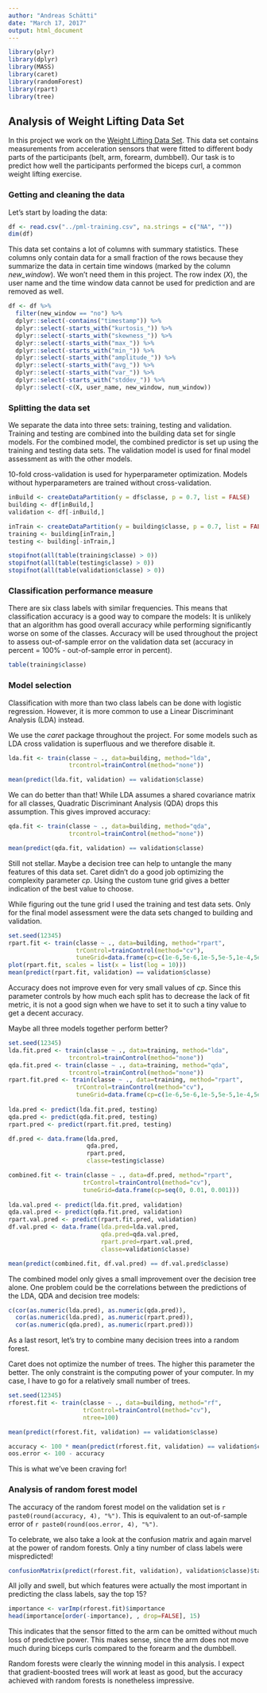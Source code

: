 ```yaml
---
author: "Andreas Schätti"
date: "March 17, 2017"
output: html_document
---
```


```r
library(plyr)
library(dplyr)
library(MASS)
library(caret)
library(randomForest)
library(rpart)
library(tree)
```

## Analysis of Weight Lifting Data Set

In this project we work on the [Weight Lifting Data Set](http://groupware.les.inf.puc-rio.br/har).
This data set contains measurements from acceleration sensors that were fitted to different body parts of the participants (belt, arm, forearm, dumbbell).
Our task is to predict how well the participants performed the biceps curl, a common weight lifting exercise.

### Getting and cleaning the data

Let's start by loading the data:

```r
df <- read.csv("../pml-training.csv", na.strings = c("NA", ""))
dim(df)
```

This data set contains a lot of columns with summary statistics. These columns only contain data for a small fraction of the rows because they summarize the data in certain time windows (marked by the column *new_window*). We won't need them in this project. The row index (*X*), the user name and the time window data cannot be used for prediction and are removed as well.

```r
df <- df %>%
  filter(new_window == "no") %>%
  dplyr::select(-contains("timestamp")) %>%
  dplyr::select(-starts_with("kurtosis_")) %>%
  dplyr::select(-starts_with("skewness_")) %>%
  dplyr::select(-starts_with("max_")) %>%
  dplyr::select(-starts_with("min_")) %>%
  dplyr::select(-starts_with("amplitude_")) %>%
  dplyr::select(-starts_with("avg_")) %>%
  dplyr::select(-starts_with("var_")) %>%
  dplyr::select(-starts_with("stddev_")) %>%
  dplyr::select(-c(X, user_name, new_window, num_window))
```

### Splitting the data set

We separate the data into three sets: training, testing and validation. Training and testing are combined into the building data set for single models. For the combined model, the combined predictor is set up using the training and testing data sets. The validation model is used for final model assessment as with the other models.

10-fold cross-validation is used for hyperparameter optimization. Models without hyperparameters are trained without cross-validation.

```r
inBuild <- createDataPartition(y = df$classe, p = 0.7, list = FALSE)
building <- df[inBuild,]
validation <- df[-inBuild,]

inTrain <- createDataPartition(y = building$classe, p = 0.7, list = FALSE)
training <- building[inTrain,]
testing <- building[-inTrain,]
```

```r
stopifnot(all(table(training$classe) > 0))
stopifnot(all(table(testing$classe) > 0))
stopifnot(all(table(validation$classe) > 0))
```

### Classification performance measure

There are six class labels with similar frequencies. This means that classification accuracy is a good way to compare the models: It is unlikely that an algorithm has good overall accuracy while performing significantly worse on some of the classes. Accuracy will be used throughout the project to assess out-of-sample error on the validation data set (accuracy in percent = 100% - out-of-sample error in percent).

```r
table(training$classe)
```

### Model selection

Classification with more than two class labels can be done with logistic regression. However, it is more common to use a Linear Discriminant Analysis (LDA) instead.

We use the *caret* package throughout the project. For some models such as LDA cross validation is superfluous and we therefore disable it.

```r
lda.fit <- train(classe ~ ., data=building, method="lda",
                 trcontrol=trainControl(method="none"))

mean(predict(lda.fit, validation) == validation$classe)
```

We can do better than that! While LDA assumes a shared covariance matrix for all classes, Quadratic Discriminant Analysis (QDA) drops this assumption. This gives improved accuracy:

```r
qda.fit <- train(classe ~ ., data=building, method="qda",
                 trcontrol=trainControl(method="none"))

mean(predict(qda.fit, validation) == validation$classe)
```

Still not stellar. Maybe a decision tree can help to untangle the many features of this data set. Caret didn't do a good job optimizing the complexity parameter *cp*. Using the custom tune grid gives a better indication of the best value to choose. 

While figuring out the tune grid I used the training and test data sets. Only for the final model assessment were the data sets changed to building and validation. 

```r
set.seed(12345)
rpart.fit <- train(classe ~ ., data=building, method="rpart",
                   trControl=trainControl(method="cv"),
                   tuneGrid=data.frame(cp=c(1e-6,5e-6,1e-5,5e-5,1e-4,5e-4,1e-3,1e-2)))
plot(rpart.fit, scales = list(x = list(log = 10)))
mean(predict(rpart.fit, validation) == validation$classe)
```

Accuracy does not improve even for very small values of *cp*. Since this parameter controls by how much each split has to decrease the lack of fit metric, it is not a good sign when we have to set it to such a tiny value to get a decent accuracy.

Maybe all three models together perform better?

```r
set.seed(12345)
lda.fit.pred <- train(classe ~ ., data=training, method="lda",
                 trcontrol=trainControl(method="none"))
qda.fit.pred <- train(classe ~ ., data=training, method="qda",
                 trcontrol=trainControl(method="none"))
rpart.fit.pred <- train(classe ~ ., data=training, method="rpart",
                   trControl=trainControl(method="cv"),
                   tuneGrid=data.frame(cp=c(1e-6,5e-6,1e-5,5e-5,1e-4,5e-4,1e-3,1e-2)))
                   
lda.pred <- predict(lda.fit.pred, testing)
qda.pred <- predict(qda.fit.pred, testing)
rpart.pred <- predict(rpart.fit.pred, testing)

df.pred <- data.frame(lda.pred,
                      qda.pred,
                      rpart.pred,
                      classe=testing$classe)

combined.fit <- train(classe ~ ., data=df.pred, method="rpart",
                     trControl=trainControl(method="cv"),
                     tuneGrid=data.frame(cp=seq(0, 0.01, 0.001)))
 
lda.val.pred <- predict(lda.fit.pred, validation)
qda.val.pred <- predict(qda.fit.pred, validation)
rpart.val.pred <- predict(rpart.fit.pred, validation)
df.val.pred <- data.frame(lda.pred=lda.val.pred,
                          qda.pred=qda.val.pred,
                          rpart.pred=rpart.val.pred,
                          classe=validation$classe)

mean(predict(combined.fit, df.val.pred) == df.val.pred$classe)
```

The combined model only gives a small improvement over the decision tree alone. One problem could be the correlations between the predictions of the LDA, QDA and decision tree models:

```r
c(cor(as.numeric(lda.pred), as.numeric(qda.pred)),
  cor(as.numeric(lda.pred), as.numeric(rpart.pred)),
  cor(as.numeric(qda.pred), as.numeric(rpart.pred)))
```

As a last resort, let's try to combine many decision trees into a random forest.

Caret does not optimize the number of trees. The higher this parameter the better. The only constraint is the computing power of your computer. In my case, I have to go for a relatively small number of trees.

```r
set.seed(12345)
rforest.fit <- train(classe ~ ., data=building, method="rf",
                     trControl=trainControl(method="cv"),
                     ntree=100)

mean(predict(rforest.fit, validation) == validation$classe)
```

```r
accuracy <- 100 * mean(predict(rforest.fit, validation) == validation$classe)
oos.error <- 100 - accuracy
```

This is what we've been craving for!

### Analysis of random forest model

The accuracy of the random forest model on the validation set is `r paste0(round(accuracy, 4), "%")`. This is equivalent to an out-of-sample error of `r paste0(round(oos.error, 4), "%")`.

To celebrate, we also take a look at the confusion matrix and again marvel at the power of random forests. Only a tiny number of class labels were mispredicted!

```r
confusionMatrix(predict(rforest.fit, validation), validation$classe)$table
```
All jolly and swell, but which features were actually the most important in predicting the class labels, say the top 15?

```r
importance <- varImp(rforest.fit)$importance
head(importance[order(-importance), , drop=FALSE], 15)
```

This indicates that the sensor fitted to the arm can be omitted without much loss of predictive power. This makes sense, since the arm does not move much during biceps curls compared to the forearm and the dumbbell.

Random forests were clearly the winning model in this analysis. I expect that gradient-boosted trees will work at least as good, but the accuracy achieved with random forests is nonetheless impressive.
